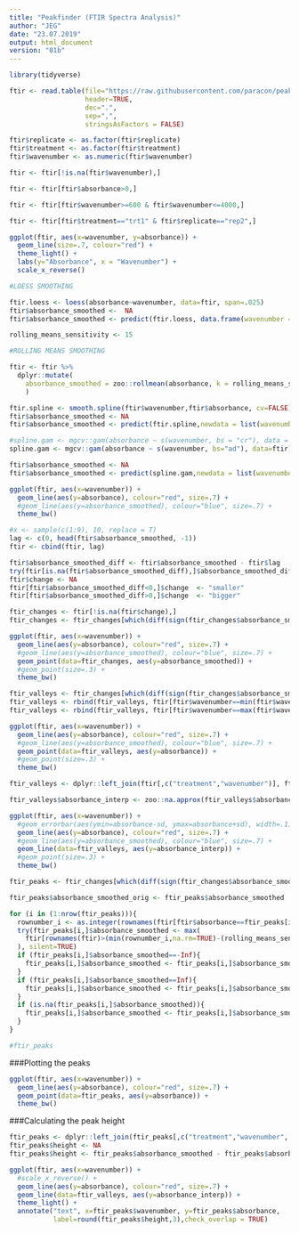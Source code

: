 ---
title: "Peakfinder (FTIR Spectra Analysis)"
author: "JEG"
date: "23.07.2019"
output: html_document
version: "01b"
---

```{r, include=FALSE}
library(tidyverse)
```




```{r, echo=FALSE}
ftir <- read.table(file="https://raw.githubusercontent.com/paracon/peakfinder/master/DATA/spectra.csv", 
                   header=TRUE, 
                   dec=".",
                   sep=",", 
                   stringsAsFactors = FALSE)

ftir$replicate <- as.factor(ftir$replicate)
ftir$treatment <- as.factor(ftir$treatment)
ftir$wavenumber <- as.numeric(ftir$wavenumber)

ftir <- ftir[!is.na(ftir$wavenumber),]

ftir <- ftir[ftir$absorbance>0,]

```

```{r}
ftir <- ftir[ftir$wavenumber>=600 & ftir$wavenumber<=4000,]
```

```{r}
ftir <- ftir[ftir$treatment=="trt1" & ftir$replicate=="rep2",]
```


```{r, fig.width=16, fig.height=8, echo=FALSE}

ggplot(ftir, aes(x=wavenumber, y=absorbance)) +
  geom_line(size=.7, colour="red") +
  theme_light() + 
  labs(y="Absorbance", x = "Wavenumber") +
  scale_x_reverse()

```

```{r,eval=FALSE}

#LOESS SMOOTHING

ftir.loess <- loess(absorbance~wavenumber, data=ftir, span=.025)
ftir$absorbance_smoothed <-  NA
ftir$absorbance_smoothed <- predict(ftir.loess, data.frame(wavenumber = ftir$wavenumber), se = TRUE)$fit
```

```{r}

rolling_means_sensitivity <- 15

#ROLLING MEANS SMOOTHING

ftir <- ftir %>%
  dplyr::mutate(
    absorbance_smoothed = zoo::rollmean(absorbance, k = rolling_means_sensitivity, fill = NA)
    )
```


```{r, eval=FALSE}
ftir.spline <- smooth.spline(ftir$wavenumber,ftir$absorbance, cv=FALSE)
ftir$absorbance_smoothed <- NA
ftir$absorbance_smoothed <- predict(ftir.spline,newdata = list(wavenumber = ftir$wavenumber))$y

```



```{r,eval=FALSE}
#spline.gam <- mgcv::gam(absorbance ~ s(wavenumber, bs = "cr"), data = ftir, method = "REML") # cubic spline
spline.gam <- mgcv::gam(absorbance ~ s(wavenumber, bs="ad"), data=ftir)

ftir$absorbance_smoothed <- NA
ftir$absorbance_smoothed <- predict(spline.gam,newdata = list(wavenumber = ftir$wavenumber))
```



```{r, fig.width=16, fig.height=8, echo=FALSE}
ggplot(ftir, aes(x=wavenumber)) +
  geom_line(aes(y=absorbance), colour="red", size=.7) +
  #geom_line(aes(y=absorbance_smoothed), colour="blue", size=.7) +
  theme_bw()
```



```{r}
#x <- sample(c(1:9), 10, replace = T)
lag <- c(0, head(ftir$absorbance_smoothed, -1))
ftir <- cbind(ftir, lag)
```


```{r}
ftir$absorbance_smoothed_diff <- ftir$absorbance_smoothed - ftir$lag
try(ftir[is.na(ftir$absorbance_smoothed_diff),]$absorbance_smoothed_diff <- 0)
ftir$change <- NA
ftir[ftir$absorbance_smoothed_diff<0,]$change  <- "smaller"
ftir[ftir$absorbance_smoothed_diff>0,]$change  <- "bigger"
```



```{r}
ftir_changes <- ftir[!is.na(ftir$change),]
ftir_changes <- ftir_changes[which(diff(sign(ftir_changes$absorbance_smoothed_diff))!=0),]
```


```{r, fig.width=16, fig.height=8, echo=FALSE}

ggplot(ftir, aes(x=wavenumber)) +
  geom_line(aes(y=absorbance), colour="red", size=.7) +
  #geom_line(aes(y=absorbance_smoothed), colour="blue", size=.7) +
  geom_point(data=ftir_changes, aes(y=absorbance_smoothed)) +
  #geom_point(size=.3) +
  theme_bw()
```

```{r}
ftir_valleys <- ftir_changes[which(diff(sign(ftir_changes$absorbance_smoothed_diff))>0),]
ftir_valleys <- rbind(ftir_valleys, ftir[ftir$wavenumber==min(ftir$wavenumber, na.rm=TRUE),])
ftir_valleys <- rbind(ftir_valleys, ftir[ftir$wavenumber==max(ftir$wavenumber, na.rm=TRUE),])
```

```{r, fig.width=16, fig.height=8, echo=FALSE}

ggplot(ftir, aes(x=wavenumber)) +
  geom_line(aes(y=absorbance), colour="red", size=.7) +
  #geom_line(aes(y=absorbance_smoothed), colour="blue", size=.7) +
  geom_point(data=ftir_valleys, aes(y=absorbance)) +
  #geom_point(size=.3) +
  theme_bw()
```

```{r}
ftir_valleys <- dplyr::left_join(ftir[,c("treatment","wavenumber")], ftir_valleys[,c("treatment","wavenumber", "absorbance")], by=c("treatment","wavenumber"))

ftir_valleys$absorbance_interp <- zoo::na.approx(ftir_valleys$absorbance, na.rm="FALSE")
```


```{r, fig.width=16, fig.height=8, echo=FALSE}

ggplot(ftir, aes(x=wavenumber)) +
  #geom_errorbar(aes(ymin=absorbance-sd, ymax=absorbance+sd), width=.1) + # we can change 'se' with 'sd' or 'ci'
  geom_line(aes(y=absorbance), colour="red", size=.7) +
  #geom_line(aes(y=absorbance_smoothed), colour="blue", size=.7) +
  geom_line(data=ftir_valleys, aes(y=absorbance_interp)) +
  #geom_point(size=.3) +
  theme_bw()
```


```{r}
ftir_peaks <- ftir_changes[which(diff(sign(ftir_changes$absorbance_smoothed_diff))<0),]
```


```{r}

ftir_peaks$absorbance_smoothed_orig <- ftir_peaks$absorbance_smoothed

for (i in (1:nrow(ftir_peaks))){
  rownumber_i <- as.integer(rownames(ftir[ftir$absorbance==ftir_peaks[i,]$absorbance & ftir$wavenumber==ftir_peaks[i,]$wavenumber,]))
  try(ftir_peaks[i,]$absorbance_smoothed <- max(
    ftir[rownames(ftir)>(min(rownumber_i,na.rm=TRUE)-(rolling_means_sensitivity/2)) & rownames(ftir)<(max(rownumber_i,na.rm=TRUE)+(rolling_means_sensitivity/2)),]$absorbance, na.rm=TRUE
  ), silent=TRUE)
  if (ftir_peaks[i,]$absorbance_smoothed==-Inf){
    ftir_peaks[i,]$absorbance_smoothed <- ftir_peaks[i,]$absorbance_smoothed_orig
  }
  if (ftir_peaks[i,]$absorbance_smoothed==Inf){
    ftir_peaks[i,]$absorbance_smoothed <- ftir_peaks[i,]$absorbance_smoothed_orig
  }
  if (is.na(ftir_peaks[i,]$absorbance_smoothed)){
    ftir_peaks[i,]$absorbance_smoothed <- ftir_peaks[i,]$absorbance_smoothed_orig
  }
}

#ftir_peaks
```

###Plotting the peaks  
```{r, fig.width=16, fig.height=8, echo=FALSE}

ggplot(ftir, aes(x=wavenumber)) +
  geom_line(aes(y=absorbance), colour="red", size=.7) +
  geom_point(data=ftir_peaks, aes(y=absorbance)) +
  theme_bw()
```


###Calculating the peak height  
```{r}
ftir_peaks <- dplyr::left_join(ftir_peaks[,c("treatment","wavenumber", "absorbance", "absorbance_smoothed")], ftir_valleys[,c("treatment","wavenumber", "absorbance_interp")], by=c("treatment","wavenumber"))
ftir_peaks$height <- NA
ftir_peaks$height <- ftir_peaks$absorbance_smoothed - ftir_peaks$absorbance_interp
```

```{r, fig.width=16, fig.height=8, echo=FALSE}

ggplot(ftir, aes(x=wavenumber)) +
  #scale_x_reverse() + 
  geom_line(aes(y=absorbance), colour="red", size=.7) +
  geom_line(data=ftir_valleys, aes(y=absorbance_interp)) +
  theme_light() +
  annotate("text", x=ftir_peaks$wavenumber, y=ftir_peaks$absorbance,
           label=round(ftir_peaks$height,3),check_overlap = TRUE)
```